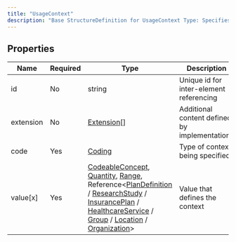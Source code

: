 ```yaml
---
title: "UsageContext"
description: "Base StructureDefinition for UsageContext Type: Specifies clinical/business/etc. metadata that can be used to retrieve, index and/or categorize an artifact. This metadata can either be specific to the applicable population (e.g., age category, DRG) or the specific context of care (e.g., venue, care setting, provider of care)."
---
```


## Properties

| Name      | Required | Type                                                                                                                                                                                                                                                                                                                                                                                                                                                                                                                                                                                                     | Description                                   |
| --------- | -------- | -------------------------------------------------------------------------------------------------------------------------------------------------------------------------------------------------------------------------------------------------------------------------------------------------------------------------------------------------------------------------------------------------------------------------------------------------------------------------------------------------------------------------------------------------------------------------------------------------------- | --------------------------------------------- |
| id        | No       | string                                                                                                                                                                                                                                                                                                                                                                                                                                                                                                                                                                                                   | Unique id for inter-element referencing       |
| extension | No       | [Extension](/medical-api/fhir/data-types/extension)[]                                                                                                                                                                                                                                                                                                                                                                                                                                                                                                                                                    | Additional content defined by implementations |
| code      | Yes      | [Coding](/medical-api/fhir/data-types/coding)                                                                                                                                                                                                                                                                                                                                                                                                                                                                                                                                                            | Type of context being specified               |
| value[x]  | Yes      | [CodeableConcept](/medical-api/fhir/data-types/codeableconcept), [Quantity](/medical-api/fhir/data-types/quantity), [Range](/medical-api/fhir/data-types/range), Reference&lt;[PlanDefinition](/medical-api/fhir/resources/plandefinition) / [ResearchStudy](/medical-api/fhir/resources/researchstudy) / [InsurancePlan](/medical-api/fhir/resources/insuranceplan) / [HealthcareService](/medical-api/fhir/resources/healthcareservice) / [Group](/medical-api/fhir/resources/group) / [Location](/medical-api/fhir/resources/location) / [Organization](/medical-api/fhir/resources/organization)&gt; | Value that defines the context                |
